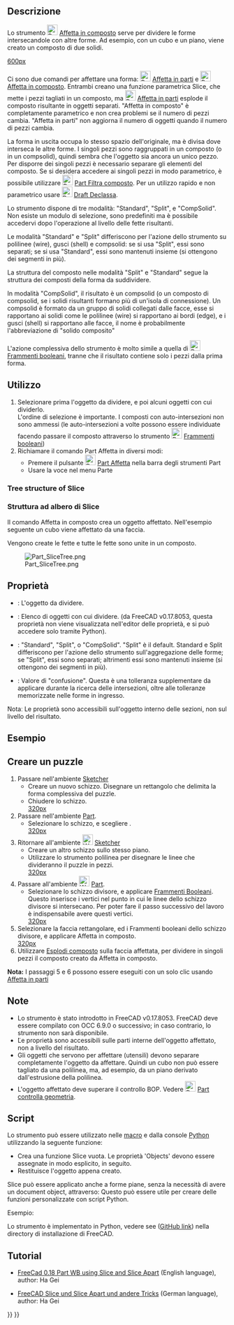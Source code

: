 <languages/>

{{Docnav/it
|[[Part_SliceApart/it|Affetta in parti]]
|[[Part_XOR/it|Booleana XOR]]
|[[Part_Workbench/it|Part]]
|IconL=Part_SliceApart.svg
|IconR=Part_XOR.svg
|IconC=Workbench_Part.svg
}}

{{GuiCommand/it
|Name=Part Slice
|Name/it=Part Affetta in composto
|MenuLocation=Parte → Dividi → Affetta in composto
|Workbenches=[[Part_Workbench/it|Part]]
|Version=0.17
|SeeAlso=[[Part_BooleanFragments/it|Frammenti Booleani]], [[Part_XOR/it|Part XOR]], [[Part_CompJoinFeatures/it|Giunzione]], [[Part_Boolean/it|Operazioni booleane]]
}}

<span id="Description"></span>
==Descrizione== 

<div class="mw-translate-fuzzy">
Lo strumento [[Image:Part_Slice.svg|24px]] [[Part Slice/it|Affetta in composto]] serve per dividere le forme intersecandole con altre forme. Ad esempio, con un cubo e un piano, viene creato un composto di due solidi.
</div>

[[image:Part_Slice_Demo.png|600px]]

{{Caption|Nella figura sopraː i pezzi sono stati separati manualmente dopo l'operazione, per rendere visibili le singole parti}}

Ci sono due comandi per affettare una forma: [[Image:Part_SliceApart.svg|24px]] [[Part_SliceApart/it|Affetta in parti]] e [[Image:Part_Slice.svg|24px]] [[Part_Slice/it|Affetta in composto]]. Entrambi creano una funzione parametrica Slice, che mette i pezzi tagliati in un composto, ma [[Image:Part_SliceApart.svg|24px]] [[Part_SliceApart/it|Affetta in parti]] esplode il composto risultante in oggetti separati. "Affetta in composto" è completamente parametrico e non crea problemi se il numero di pezzi cambia. "Affetta in parti" non aggiorna il numero di oggetti quando il numero di pezzi cambia.

La forma in uscita occupa lo stesso spazio dell'originale, ma è divisa dove interseca le altre forme. I singoli pezzi sono raggruppati in un composto (o in un compsolid), quindi sembra che l'oggetto sia ancora un unico pezzo. Per disporre dei singoli pezzi è necessario separare gli elementi del composto. Se si desidera accedere ai singoli pezzi in modo parametrico, è possibile utilizzare [[Image:Part_CompoundFilter.svg|24px]] [[Part_CompoundFilter/it|Part Filtra composto]]. Per un utilizzo rapido e non parametrico usare [[Image:Draft_Downgrade.svg|24px]] [[Draft_Downgrade/it|Draft Declassa]].

Lo strumento dispone di tre modalità: "Standard", "Split", e "CompSolid". Non esiste un modulo di selezione, sono predefiniti ma è possibile accedervi dopo l'operazione al livello delle fette risultanti.

Le modalità "Standard" e "Split" differiscono per l'azione dello strumento su polilinee (wire), gusci (shell) e compsolid: se si usa "Split", essi sono separati; se si usa "Standard", essi sono mantenuti insieme (si ottengono dei segmenti in più).

La struttura del composto nelle modalità "Split" e "Standard" segue la struttura dei composti della forma da suddividere. 

In modalità  "CompSolid", il risultato è un compsolid (o un composto di compsolid, se i solidi risultanti formano più di un'isola di connessione). Un compsolid è formato da un gruppo di solidi collegati dalle facce, esse si rapportano ai solidi come le polilinee (wire) si rapportano ai bordi (edge), e i gusci (shell) si rapportano alle facce, il nome è probabilmente l'abbreviazione di "solido composito"

L'azione complessiva dello strumento è molto simile a quella di [[Image:Part_BooleanFragments.svg|24px]] [[Part_BooleanFragments/it|Frammenti booleani]], tranne che il risultato contiene solo i pezzi dalla prima forma.

<span id="Usage"></span>
==Utilizzo== 

<div class="mw-translate-fuzzy">
# Selezionare prima l'oggetto da dividere, e poi alcuni oggetti con cui dividerlo. <br /> L'ordine di selezione è importante. I composti con auto-intersezioni non sono ammessi (le auto-intersezioni a volte possono essere individuate facendo passare il composto attraverso lo strumento [[Image:Part_BooleanFragments.svg|24px]]  [[Part_BooleanFragments/it|Frammenti booleani]])
# Richiamare il comando Part Affetta in diversi modi:
#* Premere il pulsante [[Image:Part_Slice.svg|24px]] [[Part_Slice/it|Part Affetta]] nella barra degli strumenti Part
#* Usare la voce {{MenuCommand|Parte → Dividi → Affetta in un composto}} nel menu Parte
</div>

===Tree structure of Slice ===

<div class="mw-translate-fuzzy">
===Struttura ad albero di Slice ===
Il comando Affetta in composto crea un oggetto affettato. Nell'esempio seguente un cubo viene affettato da una faccia.
</div>

Vengono create le fette e tutte le fette sono unite in un composto.

[[Image:Part_SliceTree.png]]

<span id="Properties"></span>
==Proprietà== 

{{TitleProperty|Slice}}

<div class="mw-translate-fuzzy">
{{TitleProperty|Slice}}
* {{PropertyData|Base}}: L'oggetto da dividere.
* {{PropertyData|Tools}}: Elenco di oggetti con cui dividere. (da FreeCAD v0.17.8053, questa proprietà non viene visualizzata nell'editor delle proprietà, e si può accedere solo tramite Python).
* {{PropertyData|Mode}}: "Standard", "Split", o "CompSolid". "Split" è il default. Standard e Split differiscono per l'azione dello strumento sull'aggregazione delle forme; se "Split", essi sono separati; altrimenti essi sono mantenuti insieme (si ottengono dei segmenti in più).
* {{PropertyData|Tolerance}}: Valore di "confusione". Questa è una tolleranza supplementare da applicare durante la ricerca delle intersezioni, oltre alle tolleranze memorizzate nelle forme in ingresso.
</div>

̈Notaː Le proprietà sono accessibili sull'oggetto interno delle sezioni, non sul livello del risultato.

<span id="Example"></span>
==Esempio==

<span id="Creating_a_Puzzle"></span>
==Creare un puzzle==

# Passare nell'ambiente [[Sketcher_Workbench/it|Sketcher]] 
#* Creare un nuovo schizzo. Disegnare un rettangolo che delimita la forma complessiva del puzzle.
#* Chiudere lo schizzo.<br/>[[image:slice_example_step1.png|320px]]
# Passare nell'ambiente [[Part_Workbench/it|Part]].
#* Selezionare lo schizzo, e scegliere {{MenuCommand|Part → [[Image:Part_MakeFace.svg|24px]] [[Part_MakeFace/it|Crea faccia da polilinea]]}}.<br />[[image:slice_example_step2.png|320px]]
# Ritornare all'ambiente [[Image:Workbench_Sketcher.svg|24px]] [[Sketcher_Workbench/it|Sketcher]]
#* Creare un altro schizzo sullo stesso piano.
#* Utilizzare lo strumento polilinea per disegnare le linee che divideranno il puzzle in pezzi.<br />[[image:slice_example_step3.png|320px]]
# Passare all'ambiente [[Image:Workbench_Part.svg|24px]] [[Part_Workbench/it|Part]].
#* Selezionare lo schizzo divisore, e applicare [[Part_BooleanFragments/it|Frammenti Booleani]]. Questo inserisce i vertici nel punto in cui le linee dello schizzo divisore si intersecano. Per poter fare il passo successivo del lavoro è indispensabile avere questi vertici.<br />[[image:slice_example_step4.png|320px]]
# Selezionare la faccia rettangolare, ed i Frammenti booleani dello schizzo divisore, e applicare Affetta in composto.<br />[[image:slice_example_step5.png|320px]]
# Utilizzare [[Part_ExplodeCompound/it|Esplodi composto]] sulla faccia affettata, per dividere in singoli pezzi il composto creato da Affetta in composto.

'''Nota:''' I passaggi 5 e 6 possono essere eseguiti con un solo clic usando [[Part_SliceApart/it|Affetta in parti]]

<span id="Notes"></span>
==Note== 

<div class="mw-translate-fuzzy">
* Lo strumento è stato introdotto in FreeCAD v0.17.8053. FreeCAD deve essere compilato con OCC 6.9.0 o successivo; in caso contrario, lo strumento non sarà disponibile.
* ̈Le proprietà sono accessibili sulle parti interne dell'oggetto affettato, non a livello del risultato.
* Gli oggetti che servono per affettare (utensili) devono separare completamente l'oggetto da affettare. Quindi un cubo non può essere tagliato da una polilinea, ma, ad esempio, da un piano derivato dall'estrusione della polilinea.
* L'oggetto affettato deve superare il controllo BOP. Vedere [[Image:Part_CheckGeometry.svg|24px]] [[Part_CheckGeometry/it|Part controlla geometria]].
</div>

<span id="Scripting"></span>
==Script== 

Lo strumento può essere utilizzato nelle [[Macros/it|macro]] e dalla console [[Python/it|Python]] utilizzando la seguente funzione:
{{Code|code=BOPTools.SplitFeatures.makeSlice(name)}}

* Crea una funzione Slice vuota. Le proprietà 'Objects' devono essere assegnate in modo esplicito, in seguito.
* Restituisce l'oggetto appena creato.

Slice può essere applicato anche a forme piane, senza la necessità di avere un document object, attraverso:
{{Code|code=BOPTools.SplitAPI.slice(base_shape, tool_shapes, mode, tolerance = 0.0)}}
Questo può essere utile per creare delle funzioni personalizzate con script Python.

Esempio:
{{code|code=
import BOPTools.SplitFeatures
j = BOPTools.SplitFeatures.makeSlice(name= 'Slice')
j.Base = FreeCADGui.Selection.getSelection()[0]
j.Tools = FreeCADGui.Selection.getSelection()[1:]
}}

Lo strumento è implementato in Python, vedere see {{FileName|/Mod/Part/BOPTools/SplitFeatures.py}} ([https://github.com/FreeCAD/FreeCAD/blob/master/src/Mod/Part/BOPTools/SplitFeatures.py GitHub link]) nella directory di installazione di FreeCAD.

<span id="Tutorials"></span>
==Tutorial== 

* [https://www.youtube.com/watch?v=tzHkQaHgrfQ FreeCad 0.18 Part WB using Slice and Slice Apart] (English language), author: Ha Gei

* [https://www.youtube.com/watch?v=JJAL5JmqqKQ FreeCAD Slice und Slice Apart und andere Tricks] (German language), author: Ha Gei


{{Docnav/it
|[[Part_SliceApart/it|Affetta in parti]]
|[[Part_XOR/it|Booleana XOR]]
|[[Part_Workbench/it|Part]]
|IconL=Part_SliceApart.svg
|IconR=Part_XOR.svg
|IconC=Workbench_Part.svg
}}

{{Part Tools navi{{#translation:}}}}
{{Userdocnavi{{#translation:}}}}